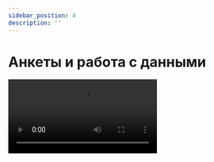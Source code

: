 ```yaml
---
sidebar_position: 4
description: ''
---
```



# Анкеты и работа с данными

<Video src="https://www.youtube.com/embed/PzYoCWiRfvk" />

В базе знаний есть отдельная статья про анкеты:

[Анкеты и работа с данными](https://docs.sendsay.ru/subscribers/subscriber-data/data-groups)
